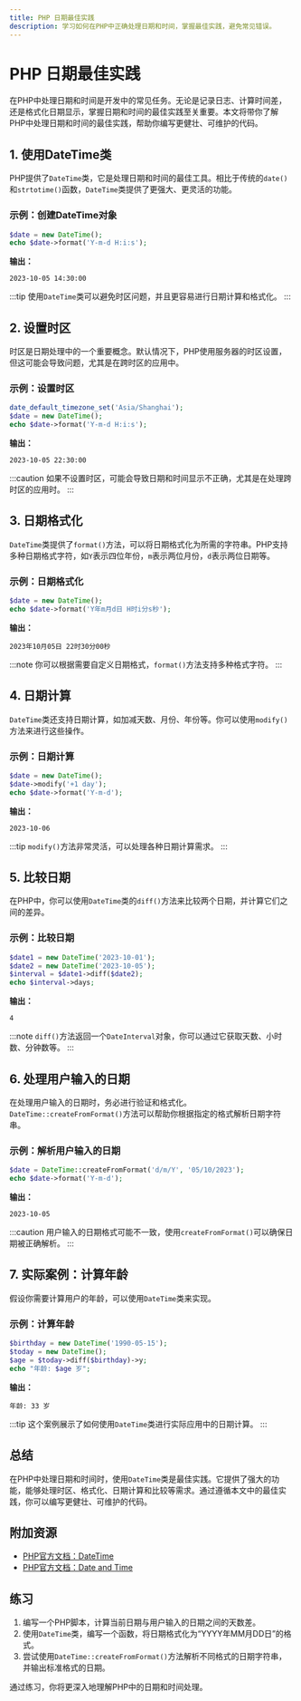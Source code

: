 ```yaml
---
title: PHP 日期最佳实践
description: 学习如何在PHP中正确处理日期和时间，掌握最佳实践，避免常见错误。
---
```


# PHP 日期最佳实践

在PHP中处理日期和时间是开发中的常见任务。无论是记录日志、计算时间差，还是格式化日期显示，掌握日期和时间的最佳实践至关重要。本文将带你了解PHP中处理日期和时间的最佳实践，帮助你编写更健壮、可维护的代码。

## 1. 使用DateTime类

PHP提供了`DateTime`类，它是处理日期和时间的最佳工具。相比于传统的`date()`和`strtotime()`函数，`DateTime`类提供了更强大、更灵活的功能。

### 示例：创建DateTime对象

```php
$date = new DateTime();
echo $date->format('Y-m-d H:i:s');
```

**输出：**
```
2023-10-05 14:30:00
```

:::tip
使用`DateTime`类可以避免时区问题，并且更容易进行日期计算和格式化。
:::

## 2. 设置时区

时区是日期处理中的一个重要概念。默认情况下，PHP使用服务器的时区设置，但这可能会导致问题，尤其是在跨时区的应用中。

### 示例：设置时区

```php
date_default_timezone_set('Asia/Shanghai');
$date = new DateTime();
echo $date->format('Y-m-d H:i:s');
```

**输出：**
```
2023-10-05 22:30:00
```

:::caution
如果不设置时区，可能会导致日期和时间显示不正确，尤其是在处理跨时区的应用时。
:::

## 3. 日期格式化

`DateTime`类提供了`format()`方法，可以将日期格式化为所需的字符串。PHP支持多种日期格式字符，如`Y`表示四位年份，`m`表示两位月份，`d`表示两位日期等。

### 示例：日期格式化

```php
$date = new DateTime();
echo $date->format('Y年m月d日 H时i分s秒');
```

**输出：**
```
2023年10月05日 22时30分00秒
```

:::note
你可以根据需要自定义日期格式，`format()`方法支持多种格式字符。
:::

## 4. 日期计算

`DateTime`类还支持日期计算，如加减天数、月份、年份等。你可以使用`modify()`方法来进行这些操作。

### 示例：日期计算

```php
$date = new DateTime();
$date->modify('+1 day');
echo $date->format('Y-m-d');
```

**输出：**
```
2023-10-06
```

:::tip
`modify()`方法非常灵活，可以处理各种日期计算需求。
:::

## 5. 比较日期

在PHP中，你可以使用`DateTime`类的`diff()`方法来比较两个日期，并计算它们之间的差异。

### 示例：比较日期

```php
$date1 = new DateTime('2023-10-01');
$date2 = new DateTime('2023-10-05');
$interval = $date1->diff($date2);
echo $interval->days;
```

**输出：**
```
4
```

:::note
`diff()`方法返回一个`DateInterval`对象，你可以通过它获取天数、小时数、分钟数等。
:::

## 6. 处理用户输入的日期

在处理用户输入的日期时，务必进行验证和格式化。`DateTime::createFromFormat()`方法可以帮助你根据指定的格式解析日期字符串。

### 示例：解析用户输入的日期

```php
$date = DateTime::createFromFormat('d/m/Y', '05/10/2023');
echo $date->format('Y-m-d');
```

**输出：**
```
2023-10-05
```

:::caution
用户输入的日期格式可能不一致，使用`createFromFormat()`可以确保日期被正确解析。
:::

## 7. 实际案例：计算年龄

假设你需要计算用户的年龄，可以使用`DateTime`类来实现。

### 示例：计算年龄

```php
$birthday = new DateTime('1990-05-15');
$today = new DateTime();
$age = $today->diff($birthday)->y;
echo "年龄: $age 岁";
```

**输出：**
```
年龄: 33 岁
```

:::tip
这个案例展示了如何使用`DateTime`类进行实际应用中的日期计算。
:::

## 总结

在PHP中处理日期和时间时，使用`DateTime`类是最佳实践。它提供了强大的功能，能够处理时区、格式化、日期计算和比较等需求。通过遵循本文中的最佳实践，你可以编写更健壮、可维护的代码。

## 附加资源

- [PHP官方文档：DateTime](https://www.php.net/manual/en/class.datetime.php)
- [PHP官方文档：Date and Time](https://www.php.net/manual/en/book.datetime.php)

## 练习

1. 编写一个PHP脚本，计算当前日期与用户输入的日期之间的天数差。
2. 使用`DateTime`类，编写一个函数，将日期格式化为“YYYY年MM月DD日”的格式。
3. 尝试使用`DateTime::createFromFormat()`方法解析不同格式的日期字符串，并输出标准格式的日期。

通过练习，你将更深入地理解PHP中的日期和时间处理。